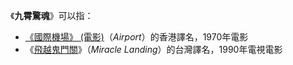 《'''九霄驚魂'''》可以指：
* [[國際機場_(電影)|《國際機場》 (電影)]]（''Airport''）的香港譯名，1970年電影
* 《[[飛越鬼門關|飛越鬼門關]]》（''Miracle Landing''）的台灣譯名，1990年電視電影

{{Disambig|Cat=四字消歧義}}